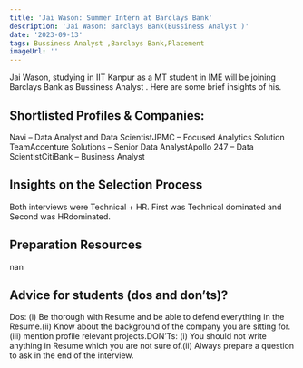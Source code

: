 ```yaml
---
title: 'Jai Wason: Summer Intern at Barclays Bank'
description: 'Jai Wason: Barclays Bank(Bussiness Analyst )'
date: '2023-09-13'
tags: Bussiness Analyst ,Barclays Bank,Placement
imageUrl: ''
---
```


Jai Wason, studying in IIT Kanpur as a MT  student in IME will be joining Barclays Bank as Bussiness Analyst . Here are some brief insights of his.

## Shortlisted Profiles & Companies:
Navi – Data Analyst and Data ScientistJPMC – Focused Analytics Solution TeamAccenture Solutions – Senior Data AnalystApollo 247 – Data ScientistCitiBank – Business Analyst

## Insights on the Selection Process
Both interviews were Technical + HR. First was Technical dominated and Second was HRdominated.

##  Preparation Resources
nan

## Advice for students (dos and don’ts)? 
Dos: (i) Be thorough with Resume and be able to defend everything in the Resume.(ii) Know about the background of the company you are sitting for.(iii) mention profile relevant projects.DON’Ts: (i) You should not write anything in Resume which you are not sure of.(ii) Always prepare a question to ask in the end of the interview.

